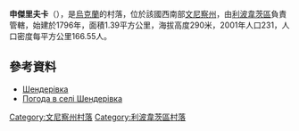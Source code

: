 {{coord|49|24|31|N|28|54|55|E|scale:30000|display=title}}

'''申傑里夫卡'''（{{lang-uk|Шендерівка}}），是[[烏克蘭|烏克蘭]]的村落，位於該國西南部[[文尼察州|文尼察州]]，由[[利波韋茨區|利波韋茨區]]負責管轄，始建於1796年，面積1.39平方公里，海拔高度290米，2001年人口231，人口密度每平方公里166.55人。

==參考資料==
*[http://w1.c1.rada.gov.ua/pls/z7502/A005?rdat1=11.10.2012&rf7571=2150 Шендерівка]
*[http://weather.in.ua/ua/vinnickaja/28896 Погода в селі Шендерівка] {{Wayback|url=http://weather.in.ua/ua/vinnickaja/28896 |date=20111220091624 }}

[[Category:文尼察州村落|Category:文尼察州村落]]
[[Category:利波韋茨區村落|Category:利波韋茨區村落]]


{{Vinnytsia-geo-stub}}